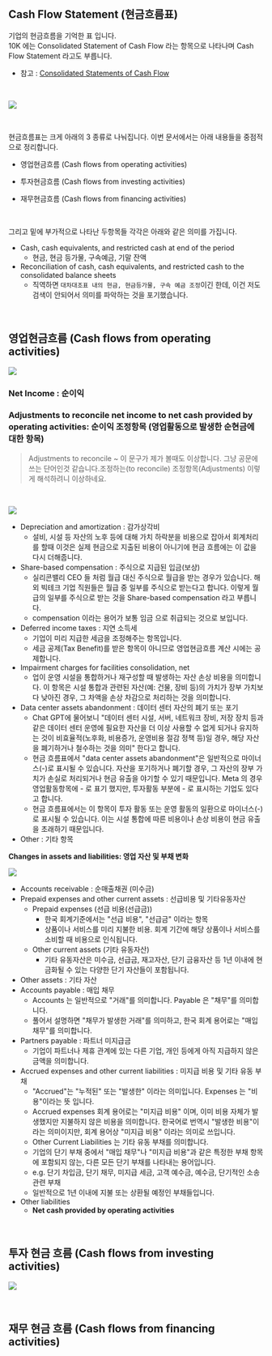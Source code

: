## Cash Flow Statement (현금흐름표)
기업의 현금흐름을 기억한 표 입니다.<br/>
10K 에는 Consolidated Statement of Cash Flow 라는 항목으로 나타나며 Cash Flow Statement 라고도 부릅니다.<br/>

- 참고 : [Consolidated Statements of Cash Flow](https://www.sec.gov/ix?doc=/Archives/edgar/data/1326801/000132680124000012/meta-20231231.htm)

<br/>

![](./img/cash-flow-statement/all.png)

<br/>



현금흐름표는 크게 아래의 3 종류로 나눠집니다. 이번 문서에서는 아래 내용들을 중점적으로 정리합니다.
- 영업현금흐름 (Cash flows from operating activities)
- 투자현금흐름 (Cash flows from investing activities)

- 재무현금흐름 (Cash flows from financing activities)

<br/>



그리고 밑에 부가적으로 나타난 두항목들 각각은 아래와 같은 의미를 가집니다.

- Cash, cash equivalents, and restricted cash at end of the period
  - 현금, 현금 등가물, 구속예금, 기말 잔액
- Reconciliation of cash, cash equivalents, and restricted cash to the consolidated balance sheets
  - 직역하면 `대차대조표 내의 현금, 현금등가물, 구속 예금 조정`이긴 한데, 이건 저도 검색이 안되어서 의미를 파악하는 것을 포기했습니다.

<br/>





## 영업현금흐름 (Cash flows from operating activities)

![](./img/cash-flow-statement/cash-flows-from-operating-activities.png)



### Net Income : 순이익





### Adjustments to reconcile net income to net cash provided by operating activities: 순이익 조정항목 (영업활동으로 발생한 순현금에 대한 항목)

> Adjustments to reconcile \~ 이 문구가 제가 볼때도 이상합니다. 그냥 공문에 쓰는 단어인것 같습니다.조정하는(to reconcile) 조정항목(Adjustments) 이렇게 해석하려니 이상하네요.

<br/>

![](./img/cash-flow-statement/cash-flows-from-operating-activities-2.png)

- Depreciation and amortization : 감가상각비
  - 설비, 시설 등 자산의 노후 등에 대해 가치 하락분을 비용으로 잡아서 회계처리를 할때 이것은 실제 현금으로 지출된 비용이 아니기에 현금 흐름에는 이 값을 다시 더해줍니다.
- Share-based compensation : 주식으로 지급된 입금(보상)
  - 실리콘밸리 CEO 들 처럼 월급 대신 주식으로 월급을 받는 경우가 있습니다. 해외 빅테크 기업 직원들은 월급 중 일부를 주식으로 받는다고 합니다. 이렇게 월급의 일부를 주식으로 받는 것을 Share-based compensation 라고 부릅니다.
  - compensation 이라는 용어가 보통 임금 으로 취급되는 것으로 보입니다.
- Deferred income taxes : 지연 소득세
  - 기업이 미리 지급한 세금을 조정해주는 항목입니다.
  - 세금 공제(Tax Benefit)를 받은 항목이 아니므로 영업현금흐름 계산 시에는 공제합니다.
- Impairment charges for facilities consolidation, net
  - 업이 운영 시설을 통합하거나 재구성할 때 발생하는 자산 손상 비용을 의미합니다. 이 항목은 시설 통합과 관련된 자산(예: 건물, 장비 등)의 가치가 장부 가치보다 낮아진 경우, 그 차액을 손상 차감으로 처리하는 것을 의미합니다.
- Data center assets abandonment : 데이터 센터 자산의 폐기 또는 포기
  - Chat GPT에 물어보니 "데이터 센터 시설, 서버, 네트워크 장비, 저장 장치 등과 같은 데이터 센터 운영에 필요한 자산을 더 이상 사용할 수 없게 되거나 유지하는 것이 비효율적(노후화, 비용증가, 운영비용 절감 정책 등)일 경우, 해당 자산을 폐기하거나 철수하는 것을 의미" 한다고 합니다.
  - 현금 흐름표에서 "data center assets abandonment"은 일반적으로 마이너스(-)로 표시될 수 있습니다. 자산을 포기하거나 폐기할 경우, 그 자산의 장부 가치가 손실로 처리되거나 현금 유출을 야기할 수 있기 때문입니다. Meta 의 경우 영업활동항목에 - 로 표기 했지만, 투자활동 부분에 - 로 표시하는 기업도 있다고 합니다.
  - 현금 흐름표에서는 이 항목이 투자 활동 또는 운영 활동의 일환으로 마이너스(-)로 표시될 수 있습니다. 이는 시설 통합에 따른 비용이나 손상 비용이 현금 유출을 초래하기 때문입니다.
- Other : 기타 항목



**Changes in assets and liabilities: 영업 자산 및 부채 변화**<br/>

![](./img/cash-flow-statement/cash-flows-from-operating-activities-3.png)

- Accounts receivable : 순매출채권 (미수금)
- Prepaid expenses and other current assets : 선급비용 및 기타유동자산
  - Prepaid expenses (선급 비용(선급금))
    - 한국 회계기준에서는 "선급 비용", "선급금" 이라는 항목
    - 상품이나 서비스를 미리 지불한 비용. 회계 기간에 해당 상품이나 서비스를 소비할 때 비용으로 인식됩니다.
  - Other current assets (기타 유동자산)
    - 기타 유동자산은 미수금, 선급금, 재고자산, 단기 금융자산 등 1년 이내에 현금화될 수 있는 다양한 단기 자산들이 포함됩니다.
- Other assets : 기타 자산
- Accounts payable : 매입 채무
  - Accounts 는 일반적으로 "거래"를 의미합니다. Payable 은 "채무"를 의미합니다.
  - 풀어서 설명하면 "채무가 발생한 거래"를 의미하고, 한국 회계 용어로는 "매입채무"를 의미합니다.
- Partners payable : 파트너 미지급금
  - 기업이 파트너나 제휴 관계에 있는 다른 기업, 개인 등에게 아직 지급하지 않은 금액을 의미합니다.
- Accrued expenses and other current liabilities : 미지급 비용 및 기타 유동 부채
  - "Accrued"는 "누적된" 또는 "발생한" 이라는 의미입니다. Expenses 는 "비용"이라는 뜻 입니다.
  - Accrued expenses 회계 용어로는 "미지급 비용" 이며, 이미 비용 자체가 발생했지만 지불하지 않은 비용을 의미합니다. 한국어로 번역시 "발생한 비용"이라는 의미이지만, 회계 용어상 "미지급 비용" 이라는 의미로 쓰입니다.
  - Other Current Liabilities 는 기타 유동 부채를 의미합니다.
  - 기업의 단기 부채 중에서 "매입 채무"나 "미지급 비용"과 같은 특정한 부채 항목에 포함되지 않는, 다른 모든 단기 부채를 나타내는 용어입니다.
  - e.g. 단기 차입금, 단기 채무, 미지급 세금, 고객 예수금, 예수금, 단기적인 소송 관련 부채
  - 일반적으로 1년 이내에 지불 또는 상환될 예정인 부채들입니다.
- Other liabilities
  - **Net cash provided by operating activities**

<br/>



## 투자 현금 흐름 (Cash flows from investing activities)

![](./img/cash-flow-statement/cash-flows-from-investing-activities.png)

<br/>







## 재무 현금 흐름 (Cash flows from financing activities)

